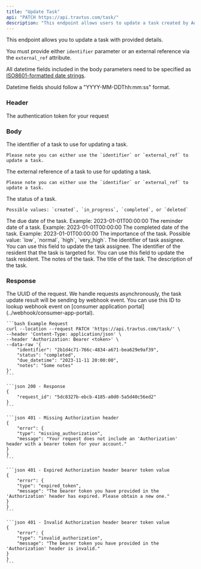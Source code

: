 ```yaml
---
title: "Update Task"
api: "PATCH https://api.travtus.com/task/"
description: "This endpoint allows users to update a task created by Adam."
---
```


This endpoint allows you to update a task with provided details.

You must provide either `identifier` parameter or an external reference via the `external_ref` attribute.

All datetime fields included in the body parameters need to be specified as [ISO8601-formatted date strings](https://en.wikipedia.org/wiki/ISO_8601).

Datetime fields should follow a "YYYY-MM-DDThh:mm:ss" format.

### Header

<ParamField header="Authorization" type="string" default="none" required>
    The authentication token for your request
</ParamField>

### Body

<ParamField body="identifier" type="string" default="none">
    The identifier of a task to use for updating a task.

    Please note you can either use the `identifier` or `external_ref` to update a task.
</ParamField>

<ParamField body="external_ref" type="string" default="none">
    The external reference of a task to use for updating a task.

    Please note you can either use the `identifier` or `external_ref` to update a task.
</ParamField>

<ParamField body="status" type="enum" default="none">
    The status of a task.

    Possible values: `created`, `in_progress`, `completed`, or `deleted`
</ParamField>

<ParamField body="due_datetime" type="datetime" default="none">
    The due date of the task. Example: 2023-01-01T00:00:00
</ParamField>

<ParamField body="reminder_datetime" type="string" default="none">
    The reminder date of a task. Example: 2023-01-01T00:00:00
</ParamField>

<ParamField body="completed_datetime" type="string" default="none">
    The completed date of the task. Example: 2023-01-01T00:00:00
</ParamField>

<ParamField body="importance" type="enum" default="none">
    The importance of the task. Possible value: `low`, `normal`, `high`, `very_high`.
</ParamField>

<ParamField body="assignee_id" type="string" default="none">
    The identifier of task assignee. You can use this field to update the task assignee.
</ParamField>

<ParamField body="resident_id" type="string" default="none">
    The identifier of the resident that the task is targeted for. You can use this field to update the task resident.
</ParamField>

<ParamField body="notes" type="string" default="none">
    The notes of the task.
</ParamField>

<ParamField body="title" type="string" default="none">
    The title of the task.
</ParamField>

<ParamField body="description" type="string" default="none">
    The description of the task.
</ParamField>

### Response
<ResponseField name="request_id" type="string">
    The UUID of the request. We handle requests asynchronously, the task update result will be sending
    by webhook event. You can use this ID to lookup webhook event on [consumer application portal](../webhook/consumer-app-portal).

</ResponseField>

<RequestExample>

    ```bash Example Request
    curl --location --request PATCH 'https://api.travtus.com/task/' \
    --header 'Content-Type: application/json' \
    --header 'Authorization: Bearer <token>' \
    --data-raw '{
        "identifier": "2b1d4c71-766c-4834-a671-bea629e9af39",
        "status": "completed",
        "due_datetime": "2023-11-11 20:00:00",
        "notes": "Some notes"
    }'
    ```

</RequestExample>

<ResponseExample>

    ```json 200 - Response
    {
        "request_id": "5dc8327b-ebcb-4185-a0d0-5a5d40c56ed2"
    }
    ```

    ```json 401 - Missing Authorization header
    {
        "error": {
        "type": "missing_authorization",
        "message": "Your request does not include an 'Authorization' header with a bearer token for your account."
    }
    }
    ```

    ```json 401 - Expired Authorization header bearer token value
    {
        "error": {
        "type": "expired_token",
        "message": "The bearer token you have provided in the 'Authorization' header has expired. Please obtain a new one."
    }
    }
    ```

    ```json 401 - Invalid Authorization header bearer token value
    {
        "error": {
        "type": "invalid_authorization",
        "message": "The bearer token you have provided in the 'Authorization' header is invalid."
    }
    }
    ```

</ResponseExample>

